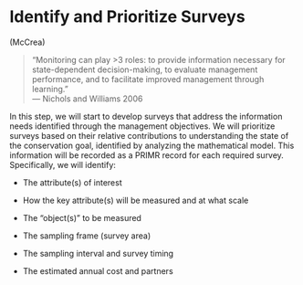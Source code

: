 # Identify and Prioritize Surveys {-#surveys}
(McCrea)

> "Monitoring can play >3 roles: to provide information necessary for state-dependent decision-making, to evaluate management performance, and to facilitate improved management through learning."  
> --- Nichols and Williams 2006

In this step, we will start to develop surveys that address the information needs identified through the management objectives. We will prioritize surveys based on their relative contributions to understanding the state of the conservation goal, identified by analyzing the mathematical model. This information will be recorded as a PRIMR record for each required survey. Specifically, we will identify: 

- The attribute(s) of interest 

- How the key attribute(s) will be measured and at what scale 
- The “object(s)” to be measured 
- The sampling frame (survey area) 
- The sampling interval and survey timing 
- The estimated annual cost and partners 